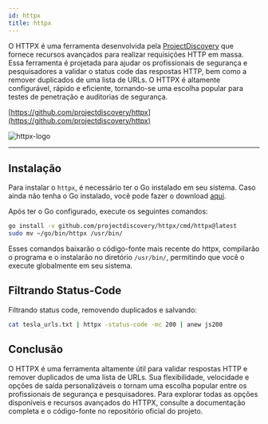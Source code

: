 ```yaml
---
id: httpx
title: httpx
---
```


O HTTPX é uma ferramenta desenvolvida pela [ProjectDiscovery](https://github.com/projectdiscovery)
que fornece recursos avançados para realizar requisições HTTP em massa. Essa
ferramenta é projetada para ajudar os profissionais de segurança e pesquisadores
a validar o status code das respostas HTTP, bem como a remover duplicados de uma
lista de URLs. O HTTPX é altamente configurável, rápido e eficiente, tornando-se
uma escolha popular para testes de penetração e auditorias de segurança.

[https://github.com/projectdiscovery/httpx](https://github.com/projectdiscovery/httpx)

![httpx-logo](https://github.com/projectdiscovery/httpx/blob/main/static/httpx-logo.png?raw=true)

---

## Instalação

Para instalar o `httpx`, é necessário ter o Go instalado em seu sistema. Caso
ainda não tenha o Go instalado, você pode fazer o download
[aqui](https://golang.org/dl/).

Após ter o Go configurado, execute os seguintes comandos:

```bash
go install -v github.com/projectdiscovery/httpx/cmd/httpx@latest
sudo mv ~/go/bin/httpx /usr/bin/
```

Esses comandos baixarão o código-fonte mais recente do httpx, compilarão o
programa e o instalarão no diretório `/usr/bin/`, permitindo que você o execute
globalmente em seu sistema.

## Filtrando Status-Code

Filtrando status code, removendo duplicados e salvando:

```bash
cat tesla_urls.txt | httpx -status-code -mc 200 | anew js200
```

## Conclusão

O HTTPX é uma ferramenta altamente útil para validar respostas HTTP e remover
duplicados de uma lista de URLs. Sua flexibilidade, velocidade e opções de saída
personalizáveis o tornam uma escolha popular entre os profissionais de segurança
e pesquisadores. Para explorar todas as opções disponíveis e recursos avançados
do HTTPX, consulte a documentação completa e o código-fonte no repositório
oficial do projeto.
